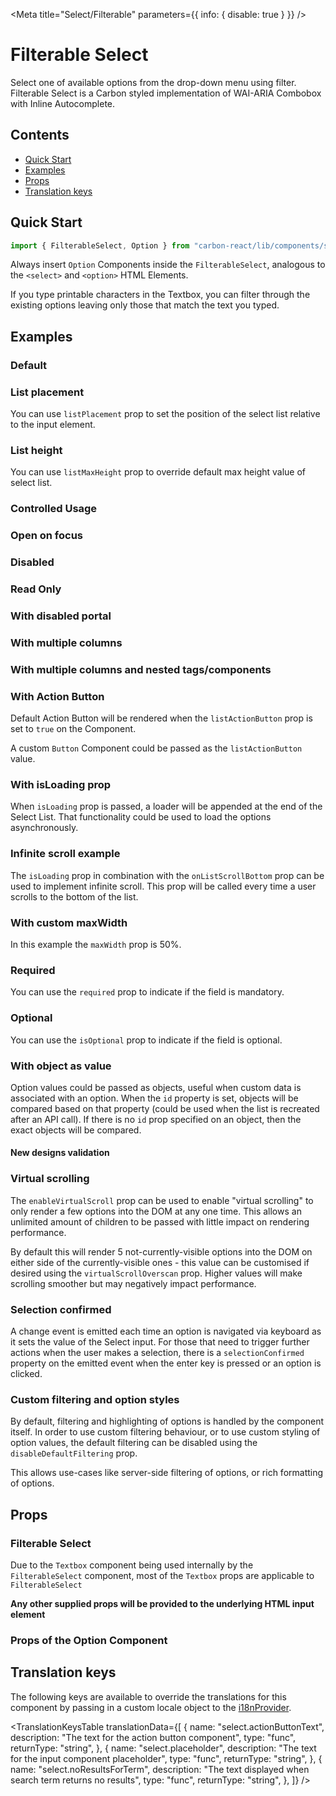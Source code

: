

<Meta title="Select/Filterable" parameters={{ info: { disable: true } }} />

# Filterable Select

Select one of available options from the drop-down menu using filter.
Filterable Select is a Carbon styled implementation of WAI-ARIA Combobox with Inline Autocomplete.

## Contents

- [Quick Start](#quick-start)
- [Examples](#examples)
- [Props](#props)
- [Translation keys](#translation-keys)

## Quick Start

```javascript
import { FilterableSelect, Option } from "carbon-react/lib/components/select";
```
Always insert `Option` Components inside the `FilterableSelect`, analogous to the `<select>` and `<option>` HTML Elements.

If you type printable characters in the Textbox, you can filter through the existing options leaving only those that match the text you typed.

## Examples

### Default

<Canvas>
  <Story name="default" story={stories.Default} />
</Canvas>

### List placement

You can use `listPlacement` prop to set the position of the select list relative to the input element.

<Canvas>
  <Story name="list placement" story={stories.ListPlacement} />
</Canvas>

### List height

You can use `listMaxHeight` prop to override default max height value of select list.

<Canvas>
  <Story name="list height" story={stories.ListHeight} />
</Canvas>

### Controlled Usage

<Canvas>
  <Story name="controlled" story={stories.Controlled} />
</Canvas>

### Open on focus

<Canvas>
  <Story name="openOnFocus" story={stories.OpenOnFocus} />
</Canvas>

### Disabled

<Canvas>
  <Story name="disabled" story={stories.Disabled} />
</Canvas>

### Read Only

<Canvas>
  <Story name="readonly" story={stories.Readonly} />
</Canvas>

### With disabled portal

<Canvas>
  <Story name="withDisabledPortal" story={stories.WithDisabledPortal} />
</Canvas>

### With multiple columns

<Canvas>
  <Story name="with multiple columns" story={stories.WithMultipleColumns} />
</Canvas>

### With multiple columns and nested tags/components

<Canvas>
  <Story name="with multiple columns and nested" story={stories.WithMultipleColumnsAndNested} />
</Canvas>

### With Action Button

Default Action Button will be rendered when the `listActionButton` prop is set to `true` on the Component.

A custom `Button` Component could be passed as the `listActionButton` value.

<Canvas>
  <Story name="with action button" story={stories.WithActionButton} />
</Canvas>

### With isLoading prop

When `isLoading` prop is passed, a loader will be appended at the end of the Select List. That functionality could be used to load the options asynchronously.

<Canvas>
  <Story name="with isLoading prop" story={stories.WithIsLoadingProp} />
</Canvas>

### Infinite scroll example

The `isLoading` prop in combination with the `onListScrollBottom` prop can be used to implement infinite scroll.
This prop will be called every time a user scrolls to the bottom of the list.

<Canvas>
  <Story name="with infinite scroll" story={stories.WithInfiniteScroll} />
</Canvas>

### With custom maxWidth

In this example the `maxWidth` prop is 50%.

<Canvas>
  <Story name="with custom maxWidth" story={stories.WithCustomMaxWidth} />
</Canvas>


### Required

You can use the `required` prop to indicate if the field is mandatory.

<Canvas>
  <Story name="required" story={stories.Required} />
</Canvas>

### Optional

You can use the `isOptional` prop to indicate if the field is optional.

<Canvas>
  <Story name="optional" story={stories.IsOptional} />
</Canvas>

### With object as value

Option values could be passed as objects, useful when custom data is associated with an option.
When the `id` property is set, objects will be compared based on that property (could be used when the list is recreated after an API call).
If there is no `id` prop specified on an object, then the exact objects will be compared.

<Canvas>
  <Story name="with object as value" story={stories.WithObjectAsValue} />
</Canvas>

#### New designs validation

<Canvas>
  <Story name="validations - string - new design" story={stories.ValidationsStringNewDesign} />
</Canvas>

### Virtual scrolling

The `enableVirtualScroll` prop can be used to enable "virtual scrolling" to only render a few options into the DOM at any one time.
This allows an unlimited amount of children to be passed with little impact on rendering performance.

By default this will render 5 not-currently-visible options into the DOM on either side of the currently-visible ones - this value can
be customised if desired using the `virtualScrollOverscan` prop. Higher values will make scrolling smoother but may negatively impact performance.

<Canvas>
  <Story name="virtualised" story={stories.Virtualised} />
</Canvas>

### Selection confirmed

A change event is emitted each time an option is navigated via keyboard as it sets the value of the 
Select input. For those that need to trigger further actions when the user makes a selection, there is 
a `selectionConfirmed` property on the emitted event when the enter key is pressed or an option is clicked.

<Canvas>
  <Story name="selection confirmed" story={stories.SelectionConfirmedStory} />
</Canvas>

### Custom filtering and option styles

By default, filtering and highlighting of options is handled by the component itself.  In order to use custom filtering behaviour, or to use custom styling of option values, the
default filtering can be disabled using the `disableDefaultFiltering` prop.  

This allows use-cases like server-side filtering of options, or rich formatting of options.

<Canvas>
  <Story name="custom filtering and option styles" story={stories.CustomFilterAndOptionStyle} />
</Canvas>

## Props

### Filterable Select

<StyledSystemProps of={FilterableSelect} noHeader margin />

Due to the `Textbox` component being used internally by the `FilterableSelect` component, most of the `Textbox` props are applicable to `FilterableSelect`

<ArgsTable of={SelectTextbox} />

**Any other supplied props will be provided to the underlying HTML input element**

### Props of the Option Component

<ArgsTable of={Option} />

## Translation keys

The following keys are available to override the translations for this component by passing in a custom locale object to the
[i18nProvider](https://carbon.sage.com/?path=/story/documentation-i18n--page).

<TranslationKeysTable
  translationData={[
    {
      name: "select.actionButtonText",
      description: "The text for the action button component",
      type: "func",
      returnType: "string",
    },
    {
      name: "select.placeholder",
      description: "The text for the input component placeholder",
      type: "func",
      returnType: "string",
    },
    {
      name: "select.noResultsForTerm",
      description: "The text displayed when search term returns no results",
      type: "func",
      returnType: "string",
    },
  ]}
/>
